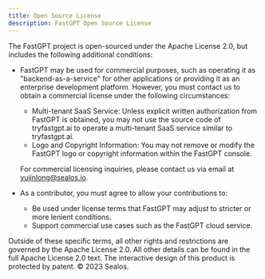 ```yaml
---
title: Open Source License
description: FastGPT Open Source License
---
```


The FastGPT project is open-sourced under the Apache License 2.0, but includes the following additional conditions:

+ FastGPT may be used for commercial purposes, such as operating it as "backend-as-a-service" for other applications or providing it as an enterprise development platform. However, you must contact us to obtain a commercial license under the following circumstances:
   
   + Multi-tenant SaaS Service: Unless explicit written authorization from FastGPT is obtained, you may not use the source code of tryfastgpt.ai to operate a multi-tenant SaaS service similar to tryfastgpt.ai.
   + Logo and Copyright Information: You may not remove or modify the FastGPT logo or copyright information within the FastGPT console.

   For commercial licensing inquiries, please contact us via email at yujinlong@sealos.io. 

+ As a contributor, you must agree to allow your contributions to:
  
   + Be used under license terms that FastGPT may adjust to stricter or more lenient conditions.
   + Support commercial use cases such as the FastGPT cloud service.

Outside of these specific terms, all other rights and restrictions are governed by the Apache License 2.0. All other details can be found in the full Apache License 2.0 text. The interactive design of this product is protected by patent. © 2023 Sealos.
